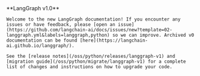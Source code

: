 <Tip>
    **LangGraph v1.0**

    Welcome to the new LangGraph documentation! If you encounter any issues or have feedback, please [open an issue](https://github.com/langchain-ai/docs/issues/new?template=02-langgraph.yml&labels=langgraph,python) so we can improve. Archived v0 documentation can be found [here](https://langchain-ai.github.io/langgraph/).

    See the [release notes](/oss/python/releases/langgraph-v1) and [migration guide](/oss/python/migrate/langgraph-v1) for a complete list of changes and instructions on how to upgrade your code.
</Tip>


